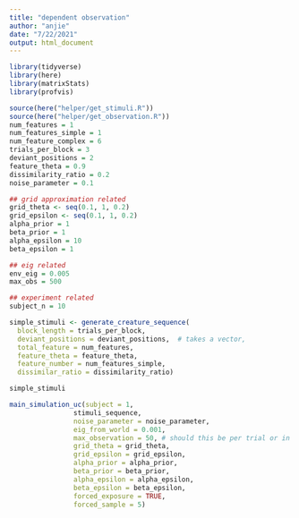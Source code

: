 ```yaml
---
title: "dependent observation"
author: "anjie"
date: "7/22/2021"
output: html_document
---
```

```r
library(tidyverse)
library(here)
library(matrixStats)
library(profvis)

source(here("helper/get_stimuli.R"))
source(here("helper/get_observation.R"))
num_features = 1
num_features_simple = 1
num_feature_complex = 6
trials_per_block = 3
deviant_positions = 2
feature_theta = 0.9
dissimilarity_ratio = 0.2
noise_parameter = 0.1

## grid approximation related 
grid_theta <- seq(0.1, 1, 0.2)
grid_epsilon <- seq(0.1, 1, 0.2)
alpha_prior = 1
beta_prior = 1
alpha_epsilon = 10 
beta_epsilon = 1

## eig related 
env_eig = 0.005
max_obs = 500

## experiment related 
subject_n = 10

simple_stimuli <- generate_creature_sequence(
  block_length = trials_per_block, 
  deviant_positions = deviant_positions,  # takes a vector, 
  total_feature = num_features, 
  feature_theta = feature_theta, 
  feature_number = num_features_simple, 
  dissimilar_ratio = dissimilarity_ratio)
```


```r
simple_stimuli
```

```r
main_simulation_uc(subject = 1,
                stimuli_sequence, 
                noise_parameter = noise_parameter, 
                eig_from_world = 0.001,
                max_observation = 50, # should this be per trial or in total? currently per trial 
                grid_theta = grid_theta, 
                grid_epsilon = grid_epsilon, 
                alpha_prior = alpha_prior, 
                beta_prior = beta_prior,
                alpha_epsilon = alpha_epsilon, 
                beta_epsilon = beta_epsilon, 
                forced_exposure = TRUE,
                forced_sample = 5)
  

```

